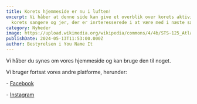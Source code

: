 ```yaml
---
title: Korets hjemmeside er nu i luften!
excerpt: Vi håber at denne side kan give et overblik over korets aktiviteter til
  korets sangere og jer, der er inrteresserede i at være med i næste sæson.
category: Nyheder
image: https://upload.wikimedia.org/wikipedia/commons/4/4b/STS-125_Atlantis_Liftoff_02.jpg
publishDate: 2024-05-13T11:53:00.000Z
author: Bestyrelsen i You Name It
---
```


Vi håber du synes om vores hjemmeside og kan bruge den til noget.

Vi bruger fortsat vores andre platforme, herunder:

\- [Facebook](https://www.facebook.com/younameitkoret)

\- [Instagram](https://instagram.com/younameitkoret)[](https://www.facebook.com/younameitkoret)
